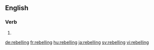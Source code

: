 ==English==

===Verb===
{{head|en}}

# {{present participle of|rebel|lang=en}}

[[de:rebelling]]
[[fr:rebelling]]
[[hu:rebelling]]
[[ja:rebelling]]
[[sv:rebelling]]
[[vi:rebelling]]